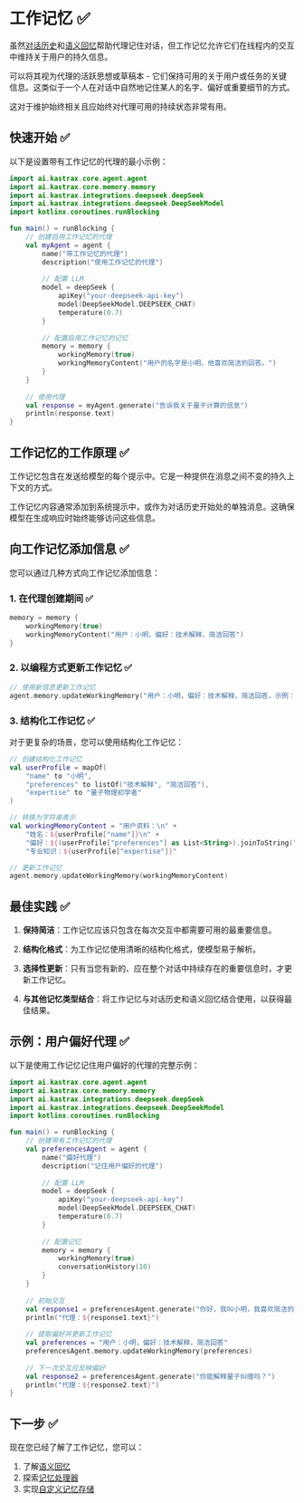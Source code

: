 # 工作记忆 ✅

虽然[对话历史](/docs/memory/overview#conversation-history)和[语义回忆](./semantic-recall.mdx)帮助代理记住对话，但工作记忆允许它们在线程内的交互中维持关于用户的持久信息。

可以将其视为代理的活跃思想或草稿本 - 它们保持可用的关于用户或任务的关键信息。这类似于一个人在对话中自然地记住某人的名字、偏好或重要细节的方式。

这对于维护始终相关且应始终对代理可用的持续状态非常有用。

## 快速开始 ✅

以下是设置带有工作记忆的代理的最小示例：

```kotlin
import ai.kastrax.core.agent.agent
import ai.kastrax.core.memory.memory
import ai.kastrax.integrations.deepseek.deepSeek
import ai.kastrax.integrations.deepseek.DeepSeekModel
import kotlinx.coroutines.runBlocking

fun main() = runBlocking {
    // 创建启用工作记忆的代理
    val myAgent = agent {
        name("带工作记忆的代理")
        description("使用工作记忆的代理")
        
        // 配置 LLM
        model = deepSeek {
            apiKey("your-deepseek-api-key")
            model(DeepSeekModel.DEEPSEEK_CHAT)
            temperature(0.7)
        }
        
        // 配置启用工作记忆的记忆
        memory = memory {
            workingMemory(true)
            workingMemoryContent("用户的名字是小明，他喜欢简洁的回答。")
        }
    }
    
    // 使用代理
    val response = myAgent.generate("告诉我关于量子计算的信息")
    println(response.text)
}
```

## 工作记忆的工作原理 ✅

工作记忆包含在发送给模型的每个提示中。它是一种提供在消息之间不变的持久上下文的方式。

工作记忆内容通常添加到系统提示中，或作为对话历史开始处的单独消息。这确保模型在生成响应时始终能够访问这些信息。

## 向工作记忆添加信息 ✅

您可以通过几种方式向工作记忆添加信息：

### 1. 在代理创建期间 ✅

```kotlin
memory = memory {
    workingMemory(true)
    workingMemoryContent("用户：小明，偏好：技术解释，简洁回答")
}
```

### 2. 以编程方式更新工作记忆 ✅

```kotlin
// 使用新信息更新工作记忆
agent.memory.updateWorkingMemory("用户：小明，偏好：技术解释，简洁回答，示例：首选")
```

### 3. 结构化工作记忆 ✅

对于更复杂的场景，您可以使用结构化工作记忆：

```kotlin
// 创建结构化工作记忆
val userProfile = mapOf(
    "name" to "小明",
    "preferences" to listOf("技术解释", "简洁回答"),
    "expertise" to "量子物理初学者"
)

// 转换为字符串表示
val workingMemoryContent = "用户资料：\n" + 
    "姓名：${userProfile["name"]}\n" +
    "偏好：${(userProfile["preferences"] as List<String>).joinToString("、")}\n" +
    "专业知识：${userProfile["expertise"]}"

// 更新工作记忆
agent.memory.updateWorkingMemory(workingMemoryContent)
```

## 最佳实践 ✅

1. **保持简洁**：工作记忆应该只包含在每次交互中都需要可用的最重要信息。

2. **结构化格式**：为工作记忆使用清晰的结构化格式，使模型易于解析。

3. **选择性更新**：只有当您有新的、应在整个对话中持续存在的重要信息时，才更新工作记忆。

4. **与其他记忆类型结合**：将工作记忆与对话历史和语义回忆结合使用，以获得最佳结果。

## 示例：用户偏好代理 ✅

以下是使用工作记忆记住用户偏好的代理的完整示例：

```kotlin
import ai.kastrax.core.agent.agent
import ai.kastrax.core.memory.memory
import ai.kastrax.integrations.deepseek.deepSeek
import ai.kastrax.integrations.deepseek.DeepSeekModel
import kotlinx.coroutines.runBlocking

fun main() = runBlocking {
    // 创建带有工作记忆的代理
    val preferencesAgent = agent {
        name("偏好代理")
        description("记住用户偏好的代理")
        
        // 配置 LLM
        model = deepSeek {
            apiKey("your-deepseek-api-key")
            model(DeepSeekModel.DEEPSEEK_CHAT)
            temperature(0.7)
        }
        
        // 配置记忆
        memory = memory {
            workingMemory(true)
            conversationHistory(10)
        }
    }
    
    // 初始交互
    val response1 = preferencesAgent.generate("你好，我叫小明，我喜欢简洁的技术解释。")
    println("代理：${response1.text}")
    
    // 提取偏好并更新工作记忆
    val preferences = "用户：小明，偏好：技术解释，简洁回答"
    preferencesAgent.memory.updateWorkingMemory(preferences)
    
    // 下一次交互应反映偏好
    val response2 = preferencesAgent.generate("你能解释量子纠缠吗？")
    println("代理：${response2.text}")
}
```

## 下一步 ✅

现在您已经了解了工作记忆，您可以：

1. 了解[语义回忆](./semantic-recall.mdx)
2. 探索[记忆处理器](./memory-processors.mdx)
3. 实现[自定义记忆存储](./implementations.mdx)
